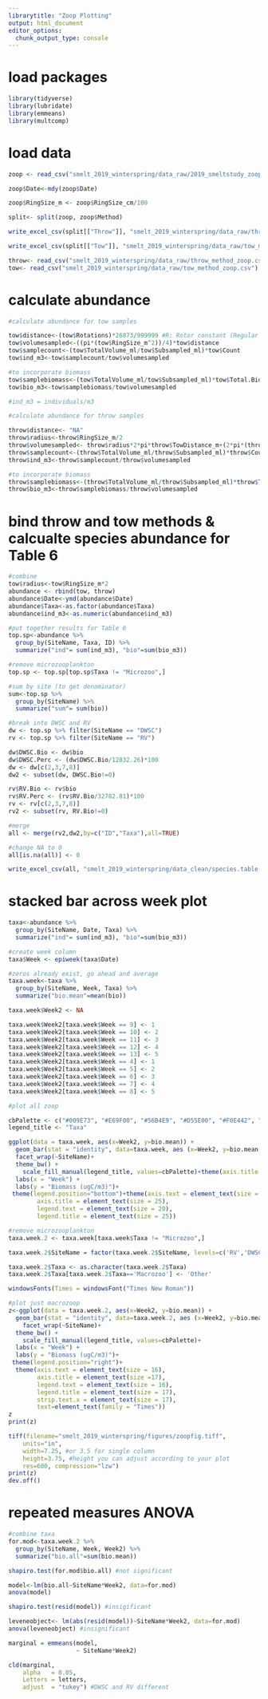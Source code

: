 ```yaml
---
librarytitle: "Zoop Plotting"
output: html_document
editor_options: 
  chunk_output_type: console
---
```


# load packages
```r
library(tidyverse)
library(lubridate)
library(emmeans)
library(multcomp)
```

# load data
```r
zoop <- read_csv("smelt_2019_winterspring/data_raw/2019_smeltstudy_zoop_data.csv")

zoop$Date<-mdy(zoop$Date)

zoop$RingSize_m <- zoop$RingSize_cm/100

split<- split(zoop, zoop$Method)

write_excel_csv(split[["Throw"]], "smelt_2019_winterspring/data_raw/throw_method_zoop.csv")

write_excel_csv(split[["Tow"]], "smelt_2019_winterspring/data_raw/tow_method_zoop.csv")

throw<- read_csv("smelt_2019_winterspring/data_raw/throw_method_zoop.csv")
tow<- read_csv("smelt_2019_winterspring/data_raw/tow_method_zoop.csv")
```

# calculate abundance
```r
#calculate abundance for tow samples

tow$distance<-(tow$Rotations)*26873/999999 #R: Rotor constant (Regular flow = 26873, Low flow = 57560) - used Reg flow meter for this study
tow$volumesampled<-((pi*(tow$RingSize_m^2))/4)*tow$distance
tow$samplecount<-(tow$TotalVolume_ml/tow$Subsampled_ml)*tow$Count
tow$ind_m3<-tow$samplecount/tow$volumesampled

#to incorporate biomass
tow$samplebiomass<-(tow$TotalVolume_ml/tow$Subsampled_ml)*tow$Total.Biomass
tow$bio_m3<-tow$samplebiomass/tow$volumesampled

#ind_m3 = individuals/m3

#calculate abundance for throw samples

throw$distance<- "NA"
throw$radius<-throw$RingSize_m/2
throw$volumesampled<- throw$radius*2*pi*throw$TowDistance_m+(2*pi*(throw$radius^2))
throw$samplecount<-(throw$TotalVolume_ml/throw$Subsampled_ml)*throw$Count
throw$ind_m3<-throw$samplecount/throw$volumesampled

#to incorporate biomass
throw$samplebiomass<-(throw$TotalVolume_ml/throw$Subsampled_ml)*throw$Total.Biomass
throw$bio_m3<-throw$samplebiomass/throw$volumesampled
```

# bind throw and tow methods & calcualte species abundance for Table 6
```r
#combine
tow$radius<-tow$RingSize_m*2
abundance <- rbind(tow, throw)
abundance$Date<-ymd(abundance$Date)
abundance$Taxa<-as.factor(abundance$Taxa)
abundance$ind_m3<-as.numeric(abundance$ind_m3)

#put together results for Table 6
top.sp<-abundance %>% 
  group_by(SiteName, Taxa, ID) %>% 
  summarize("ind"= sum(ind_m3), "bio"=sum(bio_m3))

#remove microzooplankton
top.sp <- top.sp[top.sp$Taxa != "Microzoo",]

#sum by site (to get denominator)
sum<-top.sp %>% 
  group_by(SiteName) %>% 
  summarize("sum"= sum(bio))

#break into DWSC and RV
dw <- top.sp %>% filter(SiteName == "DWSC")
rv <- top.sp %>% filter(SiteName == "RV")

dw$DWSC.Bio <- dw$bio
dw$DWSC.Perc <- (dw$DWSC.Bio/12832.26)*100
dw <- dw[c(2,3,7,8)]
dw2 <- subset(dw, DWSC.Bio!=0)

rv$RV.Bio <- rv$bio
rv$RV.Perc <- (rv$RV.Bio/32782.81)*100
rv <- rv[c(2,3,7,8)]
rv2 <- subset(rv, RV.Bio!=0)

#merge
all <- merge(rv2,dw2,by=c("ID","Taxa"),all=TRUE)

#change NA to 0  
all[is.na(all)] <- 0

write_excel_csv(all, "smelt_2019_winterspring/data_clean/species.table.csv")
```

# stacked bar across week plot
```r
taxa<-abundance %>% 
  group_by(SiteName, Date, Taxa) %>% 
  summarize("ind"= sum(ind_m3), "bio"=sum(bio_m3))

#create week column
taxa$Week <- epiweek(taxa$Date)

#zeros already exist, go ahead and average 
taxa.week<-taxa %>% 
  group_by(SiteName, Week, Taxa) %>% 
  summarize("bio.mean"=mean(bio))

taxa.week$Week2 <- NA 

taxa.week$Week2[taxa.week$Week == 9] <- 1
taxa.week$Week2[taxa.week$Week == 10] <- 2
taxa.week$Week2[taxa.week$Week == 11] <- 3
taxa.week$Week2[taxa.week$Week == 12] <- 4
taxa.week$Week2[taxa.week$Week == 13] <- 5
taxa.week$Week2[taxa.week$Week == 4] <- 1
taxa.week$Week2[taxa.week$Week == 5] <- 2
taxa.week$Week2[taxa.week$Week == 6] <- 3
taxa.week$Week2[taxa.week$Week == 7] <- 4
taxa.week$Week2[taxa.week$Week == 8] <- 5

#plot all zoop

cbPalette <- c("#009E73", "#E69F00", "#56B4E9", "#D55E00", "#F0E442", "#999999", "#CC79A7")
legend_title <- "Taxa"

ggplot(data = taxa.week, aes(x=Week2, y=bio.mean)) +
  geom_bar(stat = "identity", data=taxa.week, aes (x=Week2, y=bio.mean, fill=factor(Taxa, levels=c("Cladocera", "Calanoid", "Cyclopoid", "Harpacticoid", "Macrozoo", "Microzoo"))), colour="black", width = .5) +
  facet_wrap(~SiteName)+
  theme_bw() + 
    scale_fill_manual(legend_title, values=cbPalette)+theme(axis.title.x = element_blank()) +
  labs(x = "Week") +
  labs(y = "Biomass (ugC/m3)")+
 theme(legend.position="bottom")+theme(axis.text = element_text(size = 20),
        axis.title = element_text(size = 25),
        legend.text = element_text(size = 20),
        legend.title = element_text(size = 25))

#remove microzooplankton
taxa.week.2 <- taxa.week[taxa.week$Taxa != "Microzoo",]

taxa.week.2$SiteName = factor(taxa.week.2$SiteName, levels=c('RV','DWSC'))

taxa.week.2$Taxa <- as.character(taxa.week.2$Taxa)
taxa.week.2$Taxa[taxa.week.2$Taxa=='Macrozoo'] <- 'Other'

windowsFonts(Times = windowsFont("Times New Roman"))

#plot just macrozoop
z<-ggplot(data = taxa.week.2, aes(x=Week2, y=bio.mean)) +
  geom_bar(stat = "identity", data=taxa.week.2, aes (x=Week2, y=bio.mean, fill=factor(Taxa, levels=c("Cladocera", "Calanoid", "Cyclopoid", "Harpacticoid", "Other"))), colour="black", width = .5) +
    facet_wrap(~SiteName)+
  theme_bw() + 
    scale_fill_manual(legend_title, values=cbPalette)+
  labs(x = "Week") +
  labs(y = "Biomass (ugC/m3)")+
 theme(legend.position="right")+
  theme(axis.text = element_text(size = 16),
        axis.title = element_text(size =17),
        legend.text = element_text(size = 16),
        legend.title = element_text(size = 17),
        strip.text.x = element_text(size = 17),
        text=element_text(family = "Times"))
z
print(z)

tiff(filename="smelt_2019_winterspring/figures/zoopfig.tiff", 
    units="in", 
    width=7.25, #or 3.5 for single column
    height=3.75, #height you can adjust according to your plot
    res=600, compression="lzw")
print(z)
dev.off()
```

# repeated measures ANOVA
```r
#combine taxa 
for.mod<-taxa.week.2 %>% 
  group_by(SiteName, Week, Week2) %>% 
  summarize("bio.all"=sum(bio.mean))

shapiro.test(for.mod$bio.all) #not significant

model<-lm(bio.all~SiteName*Week2, data=for.mod)
anova(model)

shapiro.test(resid(model)) #insigificant

leveneobject<- lm(abs(resid(model))~SiteName*Week2, data=for.mod)
anova(leveneobject) #insignificant

marginal = emmeans(model, 
                   ~ SiteName*Week2)

cld(marginal,
    alpha   = 0.05, 
    Letters = letters,     
    adjust  = "tukey") #DWSC and RV different
```






